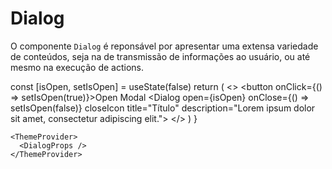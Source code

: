 

<Meta title="Data Display|Dialog" component={Dialog} />

# Dialog

O componente `Dialog` é reponsável por apresentar uma extensa variedade de conteúdos, seja na de transmissão de informações ao usuário, ou até mesmo na execução de actions.

  const [isOpen, setIsOpen] = useState(false)
  return (
    <>
      <button onClick={() => setIsOpen(true)}>Open Modal</button>
      <Dialog open={isOpen} onClose={() => setIsOpen(false)} closeIcon title="Título" description="Lorem ipsum dolor sit amet, consectetur adipiscing elit.">
        <TextField name='base' label='Default'  placeholder='Default' />
      </Dialog>
    </>
  )
}

<Preview>
  <Story name="Base" parameters={{
    design: {
      type: 'figma',
      url: 'https://www.figma.com/file/O3bKxIcsj2rc1FNIRclJyT/Saturn-System?node-id=2065%3A245'
    }
  }}>
  
    <ThemeProvider>
      <DialogProps />
    </ThemeProvider>
  </Story>
</Preview>



<Props of={Dialog} />

